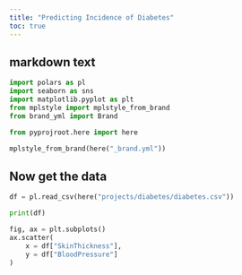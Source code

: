 ```yaml
---
title: "Predicting Incidence of Diabetes"
toc: true
---
```



## markdown text

```python

import polars as pl
import seaborn as sns
import matplotlib.pyplot as plt
from mplstyle import mplstyle_from_brand
from brand_yml import Brand

from pyprojroot.here import here

mplstyle_from_brand(here("_brand.yml"))

```

## Now get the data

```python

df = pl.read_csv(here("projects/diabetes/diabetes.csv"))

print(df)

```


```python

fig, ax = plt.subplots()
ax.scatter(
    x = df["SkinThickness"],
    y = df["BloodPressure"]
)

```



```python

```



```python

```